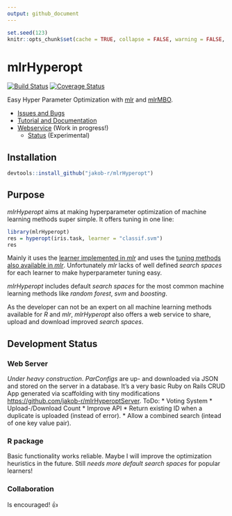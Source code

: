```yaml
---
output: github_document
---
```

```r
set.seed(123)
knitr::opts_chunk$set(cache = TRUE, collapse = FALSE, warning = FALSE, error = FALSE)
```
# mlrHyperopt

[![Build Status](https://travis-ci.org/jakob-r/mlrHyperopt.svg?branch=master)](https://travis-ci.org/jakob-r/mlrHyperopt)
[![Coverage Status](https://coveralls.io/repos/github/jakob-r/mlrHyperopt/badge.svg?branch=master)](https://coveralls.io/github/jakob-r/mlrHyperopt?branch=master)

Easy Hyper Parameter Optimization with [mlr](https://github.com/mlr-org/mlr/#-machine-learning-in-r) and [mlrMBO](http://mlr-org.github.io/mlrMBO/).

* [Issues and Bugs](https://github.com/jakob-r/mlrHyperopt/issues)
* [Tutorial and Documentation](https://jakob-r.github.io/mlrHyperopt)
* [Webservice](http://mlrhyperopt.jakob-r.de/parconfigs) (Work in progress!) 
    * [Status](http://mlrhyperopt.jakob-r.de/parconfigs) (Experimental)

## Installation
```r
devtools::install_github("jakob-r/mlrHyperopt")
```

## Purpose
_mlrHyperopt_ aims at making hyperparameter optimization of machine learning methods super simple.
It offers tuning in one line:

```r
library(mlrHyperopt)
res = hyperopt(iris.task, learner = "classif.svm")
res
```

Mainly it uses the [learner implemented in _mlr_](http://mlr-org.github.io/mlr-tutorial/devel/html/integrated_learners/index.html) and uses the [tuning methods also available in _mlr_](http://mlr-org.github.io/mlr-tutorial/devel/html/tune/index.html).
Unfortunately _mlr_ lacks of well defined _search spaces_ for each learner to make hyperparameter tuning easy.

_mlrHyperopt_ includes default _search spaces_ for the most common machine learning methods like _random forest_, _svm_ and _boosting_.

As the developer can not be an expert on all machine learning methods available for _R_ and _mlr_, _mlrHyperopt_ also offers a web service to share, upload and download improved _search spaces_.

## Development Status

### Web Server

*Under heavy construction*.
_ParConfigs_ are up- and downloaded via JSON and stored on the server in a database.
It's a very basic Ruby on Rails CRUD App generated via scaffolding with tiny modifications <https://github.com/jakob-r/mlrHyperoptServer>.
ToDo:
 * Voting System
 * Upload-/Download Count
 * Improve API
  * Return existing ID when a duplicate is uploaded (instead of error).
  * Allow a combined search (intead of one key value pair).

### R package

Basic functionality works reliable. Maybe I will improve the optimization heuristics in the future.
Still *needs more default search spaces* for popular learners!

### Collaboration

Is encouraged! 👍
